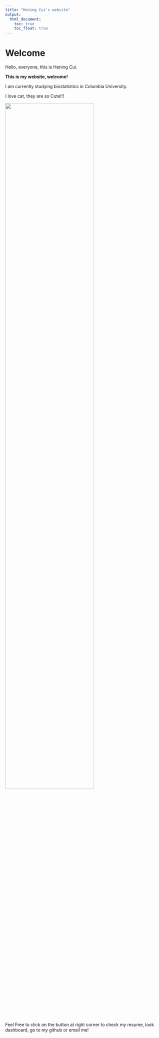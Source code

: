 ```yaml
---
title: "Hening Cui's website"
output: 
  html_document:
    toc: true
    toc_float: true
---
```


# Welcome

Hello, everyone, this is Hening Cui.

__This is my website, welcome!__

I am currently studying biostatistics in Columbia University.

I love cat, they are so Cute!!!

<img src="image/image.jpeg" style="width:75%">

Feel Free to click on the button at right corner to check my resume, look dashboard, go to my github or email me!

